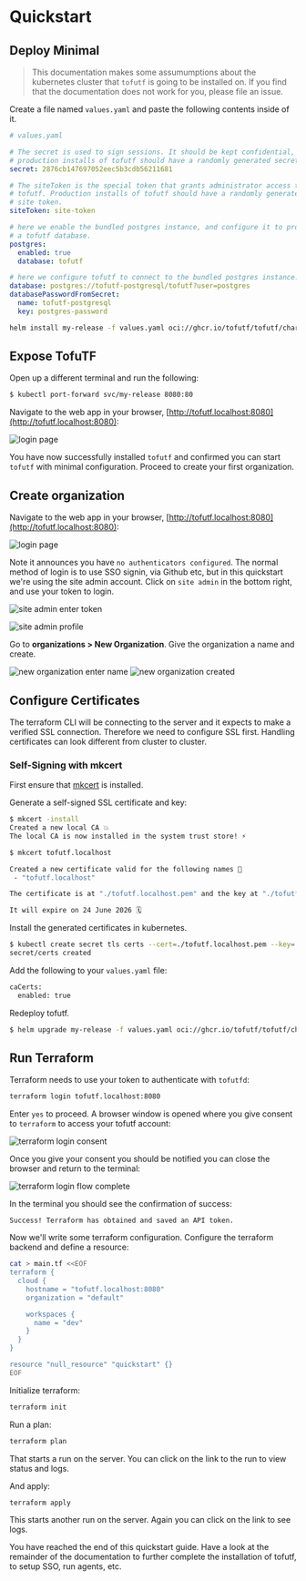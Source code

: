 # Quickstart

## Deploy Minimal

> This documentation makes some assumumptions about the kubernetes cluster that
> `tofutf` is going to be installed on. If you find that the documentation 
> does not work for you, please file an issue.

Create a file named `values.yaml` and paste the following contents inside of it.

```yaml
# values.yaml

# The secret is used to sign sessions. It should be kept confidential, and 
# production installs of tofutf should have a randomly generated secret.
secret: 2876cb147697052eec5b3cdb56211681

# The siteToken is the special token that grants administrator access to 
# tofutf. Production installs of tofutf should have a randomly generated
# site token.
siteToken: site-token

# here we enable the bundled postgres instance, and configure it to provision
# a tofutf database.
postgres:
  enabled: true
  database: tofutf

# here we configure tofutf to connect to the bundled postgres instance. 
database: postgres://tofutf-postgresql/tofutf?user=postgres
databasePasswordFromSecret:
  name: tofutf-postgresql
  key: postgres-password
```

```bash
helm install my-release -f values.yaml oci://ghcr.io/tofutf/tofutf/charts/tofutf --version v0.7.0
```

## Expose TofuTF

Open up a different terminal and run the following: 

```bash
$ kubectl port-forward svc/my-release 8080:80
```

Navigate to the web app in your browser, [http://tofutf.localhost:8080](http://tofutf.localhost:8080):

![login page](./images/no_authenticators_site_admin_login.png)

You have now successfully installed `tofutf` and confirmed you can start `tofutf` with minimal configuration. Proceed to create your first organization.

## Create organization

Navigate to the web app in your browser, [http://tofutf.localhost:8080](http://tofutf.localhost:8080):

![login page](./images/no_authenticators_site_admin_login.png)

Note it announces you have `no authenticators configured`. The normal method of login is to use SSO signin, via Github etc, but in this quickstart we're using the site admin account. Click on `site admin` in the bottom right, and use your token to login.

![site admin enter token](./images/site_admin_login_enter_token.png)

![site admin profile](./images/site_admin_profile.png)

Go to **organizations > New Organization**. Give the organization a name and create.

![new organization enter name](./images/new_org_enter_name.png)
![new organization created](./images/new_org_created.png)

## Configure Certificates

The terraform CLI will be connecting to the server and it expects to make a 
verified SSL connection. Therefore we need to configure SSL first. Handling 
certificates can look different from cluster to cluster.

### Self-Signing with mkcert

First ensure that [mkcert](https://github.com/FiloSottile/mkcert) is installed.

Generate a self-signed SSL certificate and key:

```bash
$ mkcert -install
Created a new local CA 💥
The local CA is now installed in the system trust store! ⚡️

$ mkcert tofutf.localhost

Created a new certificate valid for the following names 📜
 - "tofutf.localhost"

The certificate is at "./tofutf.localhost.pem" and the key at "./tofutf.localhost-key.pem" ✅

It will expire on 24 June 2026 🗓
```

Install the generated certificates in kubernetes.

```bash
$ kubectl create secret tls certs --cert=./tofutf.localhost.pem --key=./tofutf.localhost-key.pem
secret/certs created
```

Add the following to your `values.yaml` file:

```bash
caCerts:
  enabled: true
```

Redeploy tofutf.

```bash
$ helm upgrade my-release -f values.yaml oci://ghcr.io/tofutf/tofutf/charts/tofutf --version v0.7.0
```

## Run Terraform

Terraform needs to use your token to authenticate with `tofutfd`:

```bash
terraform login tofutf.localhost:8080
```

Enter `yes` to proceed. A browser window is opened where you give consent to `terraform` to access your tofutf account:

![terraform login consent](./images/terraform_login_consent.png)

Once you give your consent you should be notified you can close the browser and return to the terminal:

![terraform login flow complete](./images/terraform_login_flow_complete.png)

In the terminal you should see the confirmation of success:

```
Success! Terraform has obtained and saved an API token.
```

Now we'll write some terraform configuration. Configure the terraform backend and define a resource:

```bash
cat > main.tf <<EOF
terraform {
  cloud {
    hostname = "tofutf.localhost:8080"
    organization = "default"

    workspaces {
      name = "dev"
    }
  }
}

resource "null_resource" "quickstart" {}
EOF
```

Initialize terraform:

```bash
terraform init
```

Run a plan:

```bash
terraform plan
```

That starts a run on the server. You can click on the link to the run to view status and logs.

And apply:

```bash
terraform apply
```

This starts another run on the server. Again you can click on the link to see logs.

You have reached the end of this quickstart guide. Have a look at the remainder of the documentation to further complete the installation of tofutf, to setup SSO, run agents, etc.
